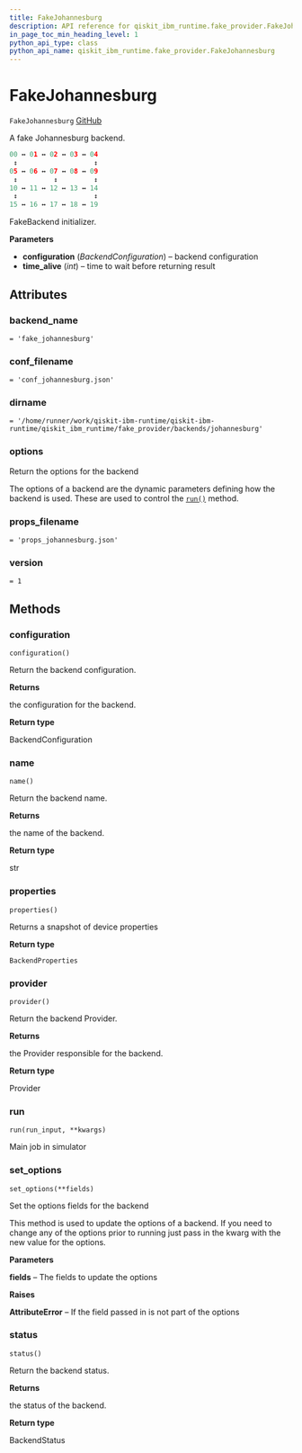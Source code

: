 ```yaml
---
title: FakeJohannesburg
description: API reference for qiskit_ibm_runtime.fake_provider.FakeJohannesburg
in_page_toc_min_heading_level: 1
python_api_type: class
python_api_name: qiskit_ibm_runtime.fake_provider.FakeJohannesburg
---
```


# FakeJohannesburg

<span id="qiskit_ibm_runtime.fake_provider.FakeJohannesburg" />

`FakeJohannesburg` [GitHub](https://github.com/qiskit/qiskit-ibm-runtime/tree/stable/0.18/qiskit_ibm_runtime/fake_provider/backends/johannesburg/fake_johannesburg.py "view source code")

A fake Johannesburg backend.

```python
00 ↔ 01 ↔ 02 ↔ 03 ↔ 04
 ↕                   ↕
05 ↔ 06 ↔ 07 ↔ 08 ↔ 09
 ↕         ↕         ↕
10 ↔ 11 ↔ 12 ↔ 13 ↔ 14
 ↕                   ↕
15 ↔ 16 ↔ 17 ↔ 18 ↔ 19
```

FakeBackend initializer.

**Parameters**

*   **configuration** (*BackendConfiguration*) – backend configuration
*   **time\_alive** (*int*) – time to wait before returning result

## Attributes

<span id="qiskit_ibm_runtime.fake_provider.FakeJohannesburg.backend_name" />

### backend\_name

`= 'fake_johannesburg'`

<span id="qiskit_ibm_runtime.fake_provider.FakeJohannesburg.conf_filename" />

### conf\_filename

`= 'conf_johannesburg.json'`

<span id="qiskit_ibm_runtime.fake_provider.FakeJohannesburg.dirname" />

### dirname

`= '/home/runner/work/qiskit-ibm-runtime/qiskit-ibm-runtime/qiskit_ibm_runtime/fake_provider/backends/johannesburg'`

<span id="qiskit_ibm_runtime.fake_provider.FakeJohannesburg.options" />

### options

Return the options for the backend

The options of a backend are the dynamic parameters defining how the backend is used. These are used to control the [`run()`](#qiskit_ibm_runtime.fake_provider.FakeJohannesburg.run "qiskit_ibm_runtime.fake_provider.FakeJohannesburg.run") method.

<span id="qiskit_ibm_runtime.fake_provider.FakeJohannesburg.props_filename" />

### props\_filename

`= 'props_johannesburg.json'`

<span id="qiskit_ibm_runtime.fake_provider.FakeJohannesburg.version" />

### version

`= 1`

## Methods

### configuration

<span id="qiskit_ibm_runtime.fake_provider.FakeJohannesburg.configuration" />

`configuration()`

Return the backend configuration.

**Returns**

the configuration for the backend.

**Return type**

BackendConfiguration

### name

<span id="qiskit_ibm_runtime.fake_provider.FakeJohannesburg.name" />

`name()`

Return the backend name.

**Returns**

the name of the backend.

**Return type**

str

### properties

<span id="qiskit_ibm_runtime.fake_provider.FakeJohannesburg.properties" />

`properties()`

Returns a snapshot of device properties

**Return type**

`BackendProperties`

### provider

<span id="qiskit_ibm_runtime.fake_provider.FakeJohannesburg.provider" />

`provider()`

Return the backend Provider.

**Returns**

the Provider responsible for the backend.

**Return type**

Provider

### run

<span id="qiskit_ibm_runtime.fake_provider.FakeJohannesburg.run" />

`run(run_input, **kwargs)`

Main job in simulator

### set\_options

<span id="qiskit_ibm_runtime.fake_provider.FakeJohannesburg.set_options" />

`set_options(**fields)`

Set the options fields for the backend

This method is used to update the options of a backend. If you need to change any of the options prior to running just pass in the kwarg with the new value for the options.

**Parameters**

**fields** – The fields to update the options

**Raises**

**AttributeError** – If the field passed in is not part of the options

### status

<span id="qiskit_ibm_runtime.fake_provider.FakeJohannesburg.status" />

`status()`

Return the backend status.

**Returns**

the status of the backend.

**Return type**

BackendStatus

